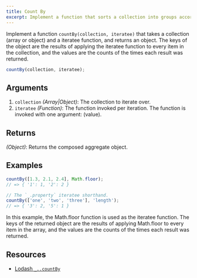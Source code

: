 ```yaml
---
title: Count By
excerpt: Implement a function that sorts a collection into groups according to the result of a specific function, and returns an object composed of keys generated from the results of the iteratee function. Each key's value is the number of times the key was returned by the iteratee function.
---
```


Implement a function `countBy(collection, iteratee)` that takes a collection (array or object) and a iteratee function, and returns an object. The keys of the object are the results of applying the iteratee function to every item in the collection, and the values are the counts of the times each result was returned.

```js
countBy(collection, iteratee);
```

## Arguments

1. `collection` _(Array|Object)_: The collection to iterate over.
1. `iteratee` _(Function)_: The function invoked per iteration. The function is invoked with one argument: (value).

## Returns

_(Object)_: Returns the composed aggregate object.

## Examples

```js
countBy([1.3, 2.1, 2.4], Math.floor);
// => { '1': 1, '2': 2 }

// The `_.property` iteratee shorthand.
countBy(['one', 'two', 'three'], 'length');
// => { '3': 2, '5': 1 }
```

In this example, the Math.floor function is used as the iteratee function. The keys of the returned object are the results of applying Math.floor to every item in the array, and the values are the counts of the times each result was returned.

## Resources

- [Lodash `_..countBy`](https://lodash.com/docs/#countBy)
